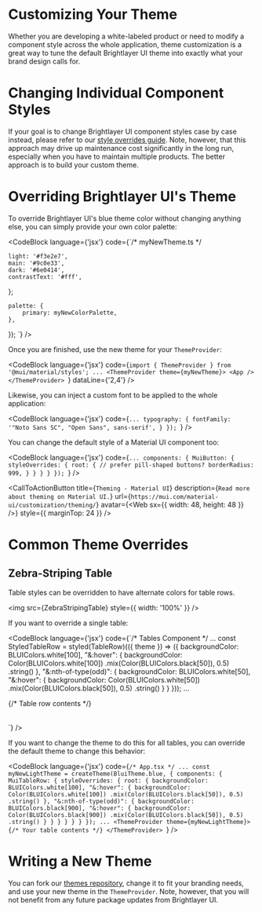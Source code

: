 
# Customizing Your Theme

Whether you are developing a white-labeled product or need to modify a component style across the whole application, theme customization is a great way to tune the default Brightlayer UI theme into exactly what your brand design calls for.

# Changing Individual Component Styles

If your goal is to change Brightlayer UI component styles case by case instead, please refer to our [style overrides guide](https://github.com/etn-ccis/blui-react-component-library/blob/master/docs/src/shared/markdown/StyleOverridesGuide.md). Note, however, that this approach may drive up maintenance cost significantly in the long run, especially when you have to maintain multiple products. The better approach is to build your custom theme.

# Overriding Brightlayer UI's Theme

To override Brightlayer UI's blue theme color without changing anything else, you can simply provide your own color palette:

<CodeBlock
    language={'jsx'}
    code={`/* myNewTheme.ts */

    light: '#f3e2e7',
    main: '#9c0e33',
    dark: '#6e0414',
    contrastText: '#fff',
};

    palette: {
        primary: myNewColorPalette,
    },
});
`} />

Once you are finished, use the new theme for your `ThemeProvider`:

<CodeBlock
    language={'jsx'}
    code={`import { ThemeProvider } from '@mui/material/styles';
...
<ThemeProvider theme={myNewTheme}>
    <App />
</ThemeProvider>
`}
    dataLine={'2,4'}
/>

Likewise, you can inject a custom font to be applied to the whole application:

<CodeBlock
    language={'jsx'}
    code={`...
    typography: {
        fontFamily: '"Noto Sans SC", "Open Sans", sans-serif',
    }
});
`}
/>

You can change the default style of a Material UI component too:

<CodeBlock
    language={'jsx'}
    code={`...
    components: {
        MuiButton: {
            styleOverrides: {
                root: {
                    // prefer pill-shaped buttons?
                    borderRadius: 999,
                }
            }
        }
    }
});
`}
/>

<CallToActionButton
    title={`Theming - Material UI`}
    description={`Read more about theming on Material UI.`}
    url={`https://mui.com/material-ui/customization/theming/`}
    avatar={<Web sx={{ width: 48, height: 48 }} />}
    style={{ marginTop: 24 }}
/>

# Common Theme Overrides

## Zebra-Striping Table

Table styles can be overridden to have alternate colors for table rows.

<img src={ZebraStripingTable} style={{ width: '100%' }} />

If you want to override a single table:

<CodeBlock
    language={'jsx'}
    code={`/* Tables Component */
...
const StyledTableRow = styled(TableRow)(({ theme }) => ({
    backgroundColor: BLUIColors.white[100],
    "&:hover": {
        backgroundColor: Color(BLUIColors.white[100])
            .mix(Color(BLUIColors.black[50]), 0.5)
            .string()
    },
    "&:nth-of-type(odd)": {
        backgroundColor: BLUIColors.white[50],
        "&:hover": {
            backgroundColor: Color(BLUIColors.white[50])
                .mix(Color(BLUIColors.black[50]), 0.5)
                .string()
      }
    }
}));
...
<Table>
    <StyledTableRow>{/* Table row contents */}</StyledTableRow>
</Table>
`}
/>

If you want to change the theme to do this for all tables, you can override the default theme to change this behavior:

<CodeBlock
    language={'jsx'}
    code={`/* App.tsx */
...
const myNewLightTheme = createTheme(BluiTheme.blue, {
    components: {
        MuiTableRow: {
            styleOverrides: {
                root: {
                    backgroundColor: BLUIColors.white[100],
                    "&:hover": {
                        backgroundColor: Color(BLUIColors.white[100])
                            .mix(Color(BLUIColors.black[50]), 0.5)
                            .string()
                    },
                    "&:nth-of-type(odd)": {
                        backgroundColor: BLUIColors.black[900],
                            "&:hover": {
                                backgroundColor: Color(BLUIColors.black[900])
                                    .mix(Color(BLUIColors.black[50]), 0.5)
                                    .string()
                            }
                    }
                }
            }
        }
    }
});
...
<ThemeProvider theme={myNewLightTheme}>
    {/* Your table contents */}
</ThemeProvider>
`}
/>

# Writing a New Theme

You can fork our [themes repository](https://github.com/etn-ccis/blui-react-themes/tree/master), change it to fit your branding needs, and use your new theme in the `ThemeProvider`. Note, however, that you will not benefit from any future package updates from Brightlayer UI.
